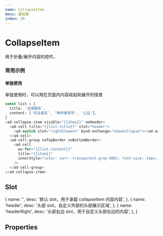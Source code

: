 ```yaml
---
name: CollapseItem
menu: 基础类
index: 20
---
```



# CollapseItem

用于折叠/展开内容的控件。

<Alert
  title="组件间关系"
  text="collapse 组件的子孙组件，可搭配 collapseItem 使用，也可单独使用"
/>

### 常用示例

#### 单独使用

单独使用时，可以用在页面内内容收起和展开的情景
```javascript
const list = [
  title: '法律服务',
  content: ['司法鉴定', '律师事务所', '公证'],
]
<ad-collapse-item visible="{{show}}" noHeader>
  <ad-cell title="{{list.title}}" slot="header">
    <ad-switch slot="rightElement" bind:onChange="showCollapse"></ad-switch>
  </ad-cell>
  <ad-cell-group noTopBorder noBottomBorder>
    <ad-cell
      wx:for="{{list.content}}"
      title="{{item}}"
      innerStyle="color: var(--transparent-gray-800); font-size: 14px; line-height: 24px;"
    />
  </ad-cell-group>
</ad-collapse-item>
```

## Slot

  {
    name: '',
    desc: '默认 slot，用于承载 collapseItem 内容内容',
  },
  {
    name: 'header',
    desc: '头部 slot，自定义外部的头部展示区域',
  },
  {
    name: 'headerRight',
    desc: '头部右边 slot，用于自定义头部右边的内容',
  },
]

<Table
  columnsResizable
  dataSource={slots}
  columns={[
    {
      dataIndex: 'name',
      title: 'name',
    },
     {
      dataIndex: 'desc',
      title: '描述',
    },
  ]}
/>

## Properties

